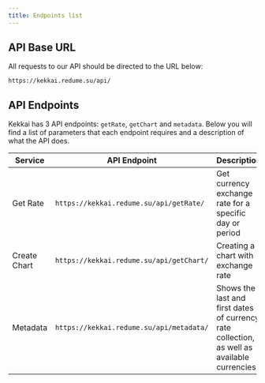 ```yaml
---
title: Endpoints list
---
```


## API Base URL
All requests to our API should be directed to the URL below:

```
https://kekkai.redume.su/api/
```


## API Endpoints
Kekkai has 3 API endpoints: `getRate`, `getChart` and `metadata`. 
Below you will find a list of parameters that each endpoint requires and a description of what the API does.

| Service      | API Endpoint                             | Description                                                                                 |
|--------------|------------------------------------------|---------------------------------------------------------------------------------------------|
| Get Rate     | `https://kekkai.redume.su/api/getRate/`  | Get currency exchange rate for a specific day or period                                     |
| Create Chart | `https://kekkai.redume.su/api/getChart/` | Creating a chart with exchange rate                                                         |
| Metadata     | `https://kekkai.redume.su/api/metadata/` | Shows the last and first dates of currency rate collection, as well as available currencies |